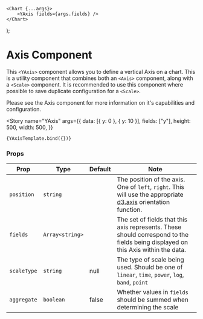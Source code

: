 <!--- XAxis.stories.mdx --->



<Meta title="Components/Axis/YAxis" component={YAxis} />

    <Chart {...args}>
        <YAxis fields={args.fields} />
    </Chart>
);

# Axis Component

This `<YAxis>` component allows you to define a vertical Axis on a chart. This is a utility component that combines both an `<Axis>` component, along with a `<Scale>` component. It is recommended to use this component where possible to save duplicate configuration for a `<Scale>`.

Please see the <LinkTo kind="Axis-Axis">Axis</LinkTo> component for more information on it's capabilities and configuration.

<Story
    name="YAxis"
    args={{
        data: [{ y: 0 }, { y: 10 }],
        fields: ["y"],
        height: 500,
        width: 500,
    }}
>
    {YAxisTemplate.bind({})}
</Story>

### Props

| Prop        | Type            | Default | Note                                                                                                                                                    |
| ----------- | --------------- | ------- | ------------------------------------------------------------------------------------------------------------------------------------------------------- |
| `position`  | `string`        |         | The position of the axis. One of `left`, `right`. This will use the appropriate [d3.axis](https://github.com/d3/d3-axis#axisLeft) orientation function. |
| `fields`    | `Array<string>` |         | The set of fields that this axis represents. These should correspond to the fields being displayed on this Axis within the data.                        |
| `scaleType` | `string`        | null    | The type of scale being used. Should be one of `linear`, `time`, `power`, `log`, `band`, `point`                                                        |
| `aggregate` | `boolean`       | false   | Whether values in `fields` should be summed when determining the scale                                                                                  |

<br />
